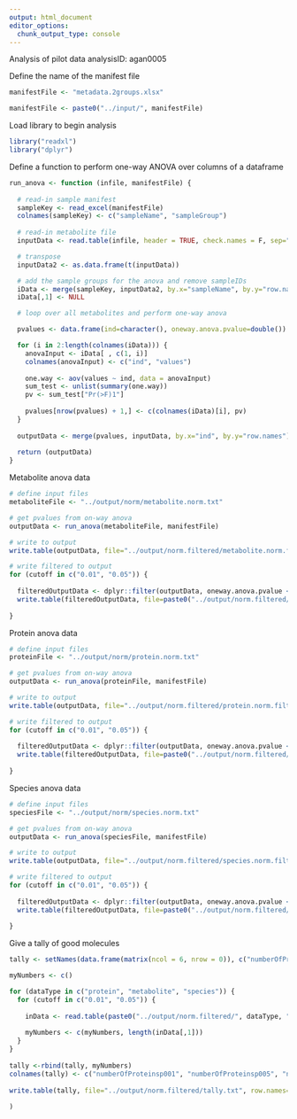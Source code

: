 ```yaml
---
output: html_document
editor_options: 
  chunk_output_type: console
---
```

Analysis of pilot data
analysisID: agan0005

Define the name of the manifest file

```r

manifestFile <- "metadata.2groups.xlsx"

manifestFile <- paste0("../input/", manifestFile)

```


Load library to begin analysis

```r

library("readxl")
library("dplyr")

```

Define a function to perform one-way ANOVA over columns of a dataframe

```r

run_anova <- function (infile, manifestFile) {
  
  # read-in sample manifest
  sampleKey <- read_excel(manifestFile)
  colnames(sampleKey) <- c("sampleName", "sampleGroup")
  
  # read-in metabolite file
  inputData <- read.table(infile, header = TRUE, check.names = F, sep="\t")

  # transpose
  inputData2 <- as.data.frame(t(inputData))

  # add the sample groups for the anova and remove sampleIDs
  iData <- merge(sampleKey, inputData2, by.x="sampleName", by.y="row.names")
  iData[,1] <- NULL

  # loop over all metabolites and perform one-way anova

  pvalues <- data.frame(ind=character(), oneway.anova.pvalue=double())

  for (i in 2:length(colnames(iData))) {
    anovaInput <- iData[ , c(1, i)]
    colnames(anovaInput) <- c("ind", "values")
  
    one.way <- aov(values ~ ind, data = anovaInput)
    sum_test <- unlist(summary(one.way))
    pv <- sum_test["Pr(>F)1"]
  
    pvalues[nrow(pvalues) + 1,] <- c(colnames(iData)[i], pv)
  }
  
  outputData <- merge(pvalues, inputData, by.x="ind", by.y="row.names")
  
  return (outputData)
}

```


Metabolite anova data

```r

# define input files
metaboliteFile <- "../output/norm/metabolite.norm.txt"

# get pvalues from on-way anova
outputData <- run_anova(metaboliteFile, manifestFile)

# write to output
write.table(outputData, file="../output/norm.filtered/metabolite.norm.filtered.all.txt", row.names=F, col.names=T, sep="\t")

# write filtered to output
for (cutoff in c("0.01", "0.05")) {
  
  filteredOutputData <- dplyr::filter(outputData, oneway.anova.pvalue < cutoff)
  write.table(filteredOutputData, file=paste0("../output/norm.filtered/metabolite.norm.filtered.", cutoff, ".txt"), row.names=F, col.names=T, sep="\t")
  
}

```

Protein anova data

```r

# define input files
proteinFile <- "../output/norm/protein.norm.txt"

# get pvalues from on-way anova
outputData <- run_anova(proteinFile, manifestFile)

# write to output
write.table(outputData, file="../output/norm.filtered/protein.norm.filtered.all.txt", row.names=F, col.names=T, sep="\t")

# write filtered to output
for (cutoff in c("0.01", "0.05")) {
  
  filteredOutputData <- dplyr::filter(outputData, oneway.anova.pvalue < cutoff)
  write.table(filteredOutputData, file=paste0("../output/norm.filtered/protein.norm.filtered.", cutoff, ".txt"), row.names=F, col.names=T, sep="\t")
  
}

```

Species anova data

```r

# define input files
speciesFile <- "../output/norm/species.norm.txt"

# get pvalues from on-way anova
outputData <- run_anova(speciesFile, manifestFile)

# write to output
write.table(outputData, file="../output/norm.filtered/species.norm.filtered.all.txt", row.names=F, col.names=T, sep="\t")

# write filtered to output
for (cutoff in c("0.01", "0.05")) {
  
  filteredOutputData <- dplyr::filter(outputData, oneway.anova.pvalue < cutoff)
  write.table(filteredOutputData, file=paste0("../output/norm.filtered/species.norm.filtered.", cutoff, ".txt"), row.names=F, col.names=T, sep="\t")
  
}

```

Give a tally of good molecules

```r

tally <- setNames(data.frame(matrix(ncol = 6, nrow = 0)), c("numberOfProteinsp001", "numberOfProteinsp005", "numberOfMetabolitesp001", "numberOfMetabolitesp005", "numberOfSpeciesp001", "numberOfSpeciesp005"))

myNumbers <- c()

for (dataType in c("protein", "metabolite", "species")) {
  for (cutoff in c("0.01", "0.05")) {
  
    inData <- read.table(paste0("../output/norm.filtered/", dataType, ".norm.filtered.", cutoff, ".txt"), sep="\t", header=T)
  
    myNumbers <- c(myNumbers, length(inData[,1]))
  }
}
  
tally <-rbind(tally, myNumbers)
colnames(tally) <- c("numberOfProteinsp001", "numberOfProteinsp005", "numberOfMetabolitesp001", "numberOfMetabolitesp005", "numberOfSpeciesp001", "numberOfSpeciesp005")
  
write.table(tally, file="../output/norm.filtered/tally.txt", row.names=F, col.names=T, sep="\t"
  
)
```